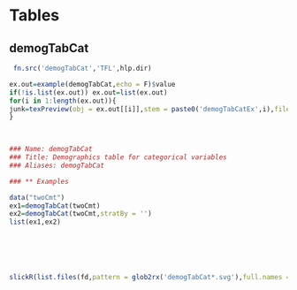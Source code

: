 # Tables

## demogTabCat
        

```r
 fn.src('demogTabCat','TFL',hlp.dir)
 ```
        

```r
ex.out=example(demogTabCat,echo = F)$value
if(!is.list(ex.out)) ex.out=list(ex.out)
for(i in 1:length(ex.out)){
junk=texPreview(obj = ex.out[[i]],stem = paste0('demogTabCatEx',i),fileDir = fd,imgFormat = 'svg',ignore.stdout=T)
}

        

### Name: demogTabCat
### Title: Demographics table for categorical variables
### Aliases: demogTabCat

### ** Examples

data("twoCmt")
ex1=demogTabCat(twoCmt)
ex2=demogTabCat(twoCmt,stratBy = '')
list(ex1,ex2)



        


slickR(list.files(fd,pattern = glob2rx('demogTabCat*.svg'),full.names = T),slideId = 'demogTabCat',width='100%',height='400px')
```

